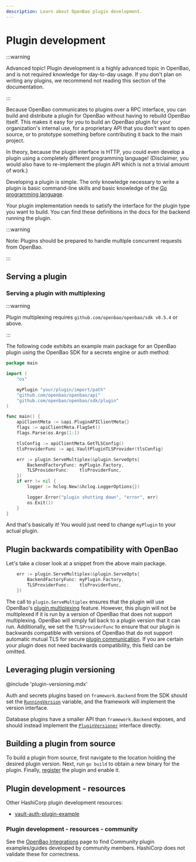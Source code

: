```yaml
---
description: Learn about OpenBao plugin development.
---
```


# Plugin development

:::warning

Advanced topic! Plugin development is a highly advanced topic in OpenBao, and
is not required knowledge for day-to-day usage. If you don't plan on writing any
plugins, we recommend not reading this section of the documentation.

:::

Because OpenBao communicates to plugins over a RPC interface, you can build and
distribute a plugin for OpenBao without having to rebuild OpenBao itself. This makes
it easy for you to build an OpenBao plugin for your organization's internal use,
for a proprietary API that you don't want to open source, or to prototype
something before contributing it back to the main project.

In theory, because the plugin interface is HTTP, you could even develop a plugin
using a completely different programming language! (Disclaimer, you would also
have to re-implement the plugin API which is not a trivial amount of work.)

Developing a plugin is simple. The only knowledge necessary to write
a plugin is basic command-line skills and basic knowledge of the
[Go programming language](http://golang.org).

Your plugin implementation needs to satisfy the interface for the plugin
type you want to build. You can find these definitions in the docs for the
backend running the plugin.

:::warning

Note: Plugins should be prepared to handle multiple concurrent requests
from OpenBao.

:::

## Serving a plugin

### Serving a plugin with multiplexing

:::warning

Plugin multiplexing requires `github.com/openbao/openbao/sdk v0.5.4` or above.

:::

The following code exhibits an example main package for an OpenBao plugin using
the OpenBao SDK for a secrets engine or auth method:

```go
package main

import (
	"os"

	myPlugin "your/plugin/import/path"
	"github.com/openbao/openbao/api"
	"github.com/openbao/openbao/sdk/plugin"
)

func main() {
	apiClientMeta := &api.PluginAPIClientMeta{}
	flags := apiClientMeta.FlagSet()
	flags.Parse(os.Args[1:])

	tlsConfig := apiClientMeta.GetTLSConfig()
	tlsProviderFunc := api.VaultPluginTLSProvider(tlsConfig)

	err := plugin.ServeMultiplex(&plugin.ServeOpts{
		BackendFactoryFunc: myPlugin.Factory,
		TLSProviderFunc:    tlsProviderFunc,
	})
	if err != nil {
		logger := hclog.New(&hclog.LoggerOptions{})

		logger.Error("plugin shutting down", "error", err)
		os.Exit(1)
	}
}
```

And that's basically it! You would just need to change `myPlugin` to your actual
plugin.

## Plugin backwards compatibility with OpenBao

Let's take a closer look at a snippet from the above main package.

```go
	err := plugin.ServeMultiplex(&plugin.ServeOpts{
		BackendFactoryFunc: myPlugin.Factory,
		TLSProviderFunc:    tlsProviderFunc,
	})
```

The call to `plugin.ServeMultiplex` ensures that the plugin will use
OpenBao's [plugin
multiplexing](/docs/plugins/plugin-architecture#plugin-multiplexing) feature.
However, this plugin will not be multiplexed if it is run by a version of OpenBao
that does not support multiplexing. OpenBao will simply fall back to a plugin
version that it can run. Additionally, we set the `TLSProviderFunc` to ensure
that our plugin is backwards compatible with versions of OpenBao that do not
support automatic mutual TLS for secure [plugin
communication](/docs/plugins/plugin-architecture#plugin-communication). If you
are certain your plugin does not need backwards compatibility, this field can
be omitted.

[api_addr]: /docs/configuration#api_addr

## Leveraging plugin versioning

@include 'plugin-versioning.mdx'

Auth and secrets plugins based on `framework.Backend` from the SDK should set the
[`RunningVersion`](https://github.com/openbao/openbao/blob/sdk/v0.6.0/sdk/framework/backend.go#L95-L96)
variable, and the framework will implement the version interface.

Database plugins have a smaller API than `framework.Backend` exposes, and should
instead implement the
[`PluginVersioner`](https://github.com/openbao/openbao/blob/sdk/v0.6.0/sdk/logical/logical.go#L150-L154)
interface directly.

## Building a plugin from source

To build a plugin from source, first navigate to the location holding the
desired plugin version. Next, run `go build` to obtain a new binary for the
plugin. Finally,
[register](/docs/plugins/plugin-architecture#plugin-registration) the
plugin and enable it.

## Plugin development - resources

Other HashiCorp plugin development resources:

* [vault-auth-plugin-example](https://github.com/hashicorp/vault-auth-plugin-example)

### Plugin development - resources - community

See the [OpenBao Integrations](/integrations) page to find Community
plugin examples/guides developed by community members. HashiCorp does not
validate these for correctness.

